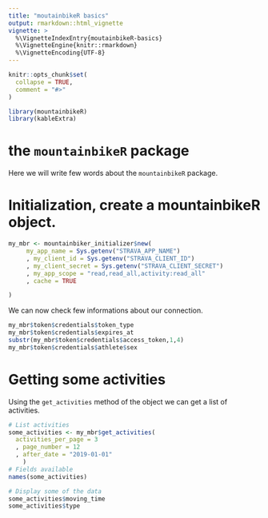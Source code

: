 ```yaml
---
title: "moutainbikeR basics"
output: rmarkdown::html_vignette
vignette: >
  %\VignetteIndexEntry{moutainbikeR-basics}
  %\VignetteEngine{knitr::rmarkdown}
  %\VignetteEncoding{UTF-8}
---
```


```r
knitr::opts_chunk$set(
  collapse = TRUE,
  comment = "#>"
)
```

```r
library(mountainbikeR)
library(kableExtra)
```

# the `mountainbikeR` package

Here we will write few words about the `mountainbikeR` package.

# Initialization, create a mountainbikeR object.

```r
my_mbr <- mountainbiker_initializer$new(
     my_app_name = Sys.getenv("STRAVA_APP_NAME")
     , my_client_id = Sys.getenv("STRAVA_CLIENT_ID")
     , my_client_secret = Sys.getenv("STRAVA_CLIENT_SECRET")
     , my_app_scope = "read,read_all,activity:read_all"
     , cache = TRUE

)
```


We can now check few informations about our connection.

```r
my_mbr$token$credentials$token_type
my_mbr$token$credentials$expires_at
substr(my_mbr$token$credentials$access_token,1,4)
my_mbr$token$credentials$athlete$sex
```

# Getting some activities

Using the `get_activities` method of the object we can get a list of activities.

```r
# List activities
some_activities <- my_mbr$get_activities(
  activities_per_page = 3
  , page_number = 12
  , after_date = "2019-01-01"
    )
# Fields available
names(some_activities)

# Display some of the data
some_activities$moving_time
some_activities$type

```

